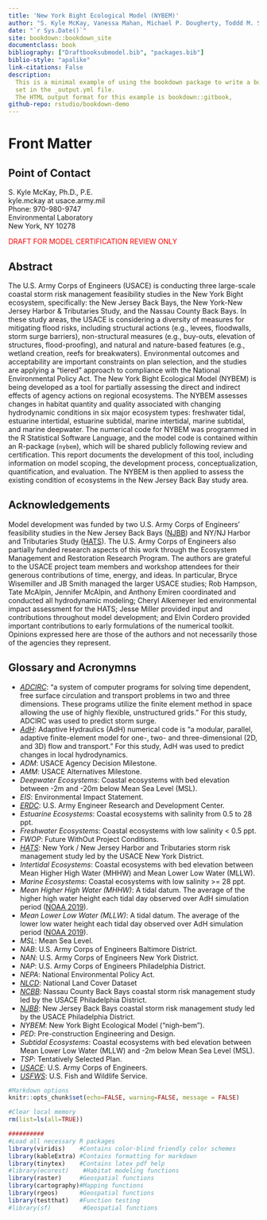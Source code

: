 ```yaml
--- 
title: 'New York Bight Ecological Model (NYBEM)'
author: "S. Kyle McKay, Vanessa Mahan, Michael P. Dougherty, Toddd M. Swannack, Candice Hall, Christina L. Saltus, Molly K. Reif, Steve Allen"
date: "`r Sys.Date()`"
site: bookdown::bookdown_site
documentclass: book
bibliography: ["Draftbooksubmodel.bib", "packages.bib"]
biblio-style: "apalike"
link-citations: False
description:
  This is a minimal example of using the bookdown package to write a book.
  set in the _output.yml file.
  The HTML output format for this example is bookdown::gitbook,
github-repo: rstudio/bookdown-demo
---
```


# Front Matter {-}

## Point of Contact {-}

S. Kyle McKay, Ph.D., P.E.  
kyle.mckay at usace.army.mil  
Phone: 970-980-9747  
Environmental Laboratory  
New York, NY 10278

<span style="color: red;">DRAFT FOR MODEL CERTIFICATION REVIEW ONLY</span>


## Abstract {-}

The U.S. Army Corps of Engineers (USACE) is conducting three large-scale coastal storm risk management feasibility studies in the New York Bight ecosystem, specifically: the New Jersey Back Bays, the New York-New Jersey Harbor & Tributaries Study, and the Nassau County Back Bays. In these study areas, the USACE is considering a diversity of measures for mitigating flood risks, including structural actions (e.g., levees, floodwalls, storm surge barriers), non-structural measures (e.g., buy-outs, elevation of structures, flood-proofing), and natural and nature-based features (e.g., wetland creation, reefs for breakwaters). Environmental outcomes and acceptability are important constraints on plan selection, and the studies are applying a “tiered” approach to compliance with the National Environmental Policy Act. The New York Bight Ecological Model (NYBEM) is being developed as a tool for partially assessing the direct and indirect effects of agency actions on regional ecosystems. The NYBEM assesses changes in habitat quantity and quality associated with changing hydrodynamic conditions in six major ecosystem types: freshwater tidal, estuarine intertidal, estuarine subtidal, marine intertidal, marine subtidal, and marine deepwater. The numerical code for NYBEM was programmed in the R Statistical Software Language, and the model code is contained within an R-package (`nybem`), which will be shared publicly following review and certification. This report documents the development of this tool, including information on model scoping, the development process, conceptualization, quantification, and evaluation. The NYBEM is then applied to assess the existing condition of ecosystems in the New Jersey Back Bay study area.

## Acknowledgements {-}

Model development was funded by two U.S. Army Corps of Engineers' feasibility studies in the New Jersey Back Bays ([NJBB](https://www.nap.usace.army.mil/Missions/Civil-Works/New-Jersey-Back-Bays-Coastal-Storm-Risk-Management/)) and NY/NJ Harbor and Tributaries Study ([HATS](https://www.nan.usace.army.mil/Missions/Civil-Works/Projects-in-New-York/New-York-New-Jersey-Harbor-Tributaries-Focus-Area-Feasibility-Study/)). The U.S. Army Corps of Engineers also partially funded research aspects of this work through the Ecosystem Management and Restoration Research Program. The authors are grateful to the USACE project team members and workshop attendees for their generous contributions of time, energy, and ideas. In particular, Bryce Wisemiller and JB Smith managed the larger USACE studies; Rob Hampson, Tate McAlpin, Jennifer McAlpin, and Anthony Emiren coordinated and conducted all hydrodynamic modeling; Cheryl Alkemeyer led environmental impact assessment for the HATS; Jesse Miller provided input and contributions throughout model development; and Elvin Cordero provided important contributions to early formulations of the numerical toolkit. Opinions expressed here are those of the authors and not necessarily those of the agencies they represent.


## Glossary and Acronymns {-}


* _[ADCIRC](https://adcirc.org/)_: "a system of computer programs for solving time dependent, free surface circulation and transport problems in two and three dimensions. These programs utilize the finite element method in space allowing the use of highly flexible, unstructured grids." For this study, ADCIRC was used to predict storm surge.
* _[AdH](https://www.erdc.usace.army.mil/Media/Fact-Sheets/Fact-Sheet-Article-View/Article/476708/ada/)_: Adaptive Hydraulics (AdH) numerical code is "a modular, parallel, adaptive finite-element model for one-, two- and three-dimensional (2D, and 3D) flow and transport." For this study, AdH was used to predict changes in local hydrodynamics.
* _ADM_: USACE Agency Decision Milestone.
* _AMM_: USACE Alternatives Milestone.
* _Deepwater Ecosystems_: Coastal ecosystems with bed elevation between -2m and -20m below Mean Sea Level (MSL).
* _EIS_: Environmental Impact Statement.
* _[ERDC](https://www.erdc.usace.army.mil/)_: U.S. Army Engineer Research and Development Center.  
* _Estuarine Ecosystems_: Coastal ecosystems with salinity from 0.5 to 28 ppt.
* _Freshwater Ecosystems_: Coastal ecosystems with low salinity < 0.5 ppt.
* _FWOP_: Future WithOut Project Conditions.
* _[HATS](https://www.nan.usace.army.mil/Missions/Civil-Works/Projects-in-New-York/New-York-New-Jersey-Harbor-Tributaries-Focus-Area-Feasibility-Study/)_: New York / New Jersey Harbor and Tributaries storm risk management study led by the USACE New York District.  
* _Intertidal Ecosystems_: Coastal ecosystems with bed elevation between Mean Higher High Water (MHHW) and Mean Lower Low Water (MLLW).
* _Marine Ecosystems_: Coastal ecosystems with low salinity >= 28 ppt.
* _Mean Higher High Water (MHHW)_: A tidal datum. The average of the higher high water height each tidal day observed over AdH simulation period ([NOAA 2019](https://shoreline.noaa.gov/glossary.html)).
* _Mean Lower Low Water (MLLW)_: A tidal datum. The average of the lower low water height each tidal day observed over AdH simulation period ([NOAA 2019](https://shoreline.noaa.gov/glossary.html)).
* _MSL_: Mean Sea Level.
* _NAB_: U.S. Army Corps of Engineers Baltimore District.  
* _NAN_: U.S. Army Corps of Engineers New York District.  
* _NAP_: U.S. Army Corps of Engineers Philadelphia District.  
* _NEPA_: National Environmental Policy Act.
* _[NLCD](https://www.usgs.gov/centers/eros/science/national-land-cover-database)_: National Land Cover Dataset  
* _[NCBB](https://www.nap.usace.army.mil/Missions/Civil-Works/Nassau-County-Back-Bays-Study/)_: Nassau County Back Bays coastal storm risk management study led by the USACE Philadelphia District.  
* _[NJBB](https://www.nap.usace.army.mil/Missions/Civil-Works/New-Jersey-Back-Bays-Study/)_: New Jersey Back Bays coastal storm risk management study led by the USACE Philadelphia District.  
* _NYBEM_: New York Bight Ecological Model ("nigh-bem").  
* _PED_: Pre-construction Engineering and Design.
* _Subtidal Ecosystems_: Coastal ecosystems with bed elevation between Mean Lower Low Water (MLLW) and -2m below Mean Sea Level (MSL).
* _TSP_: Tentatively Selected Plan.
* _[USACE](https://www.usace.army.mil/)_: U.S. Army Corps of Engineers.  
* _[USFWS](https://fws.gov/)_: U.S. Fish and Wildlife Service.



```r
#Markdown options
knitr::opts_chunk$set(echo=FALSE, warning=FALSE, message = FALSE) 

#Clear local memory
rm(list=ls(all=TRUE))

##########
#Load all necessary R packages
library(viridis)    #Contains color-blind friendly color schemes
library(kableExtra) #Contains formatting for markdown
library(tinytex)    #Contains latex pdf help
#library(ecorest)    #Habitat modeling functions
library(raster)     #Geospatial functions
library(cartography)#Mapping functions
library(rgeos)      #Geospatial functions
library(testthat)   #Function testing
#library(sf)         #Geospatial functions
```
